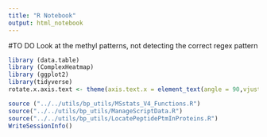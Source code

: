 ```yaml
---
title: "R Notebook"
output: html_notebook
---
```


#TO DO
Look at the methyl patterns, not detecting the correct regex pattern

```r
library (data.table)
library (ComplexHeatmap)
library (ggplot2)
library(tidyverse)
rotate.x.axis.text <- theme(axis.text.x = element_text(angle = 90,vjust = 0.5, hjust=1))

source ("../../utils/bp_utils/MSstats_V4_Functions.R")
source("../../utils/bp_utils/ManageScriptData.R")
source("../../utils/bp_utils/LocatePeptidePtmInProteins.R")
WriteSessionInfo()
```

```r

```

